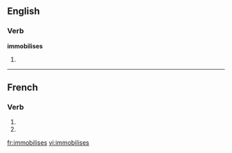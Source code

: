 {{also|immobilisés}}
==English==

===Verb===
'''immobilises'''

# {{third-person singular of|[[immobilise]]}}

----

==French==

===Verb===
{{fr-verb-form}}

# {{form of|[[second-person|Second-person]] [[singular]] [[present indicative]]|immobiliser|lang=French}}
# {{form of|Second-person singular [[present subjunctive]]|immobiliser |lang=French}}

[[fr:immobilises]]
[[vi:immobilises]]